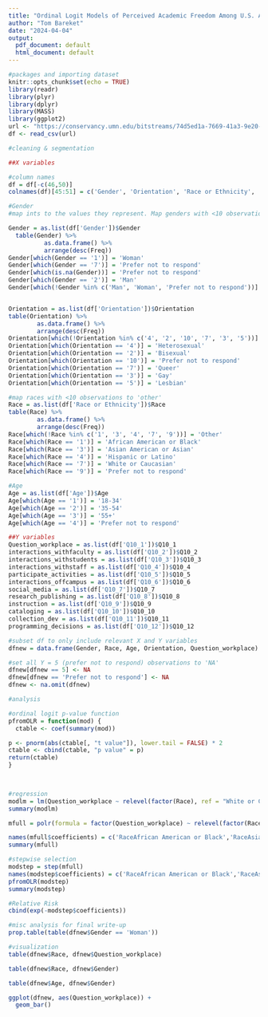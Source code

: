 ---
title: "Ordinal Logit Models of Perceived Academic Freedom Among U.S. Academic Librarians"
author: "Tom Bareket"
date: "2024-04-04"
output:
  pdf_document: default
  html_document: default
---

```{r setup, include=FALSE}
#packages and importing dataset
knitr::opts_chunk$set(echo = TRUE)
library(readr)
library(plyr)
library(dplyr)
library(MASS)
library(ggplot2)
url <- "https://conservancy.umn.edu/bitstreams/74d5ed1a-7669-41a3-9e20-f56d6c4f983b/download"
df <- read_csv(url)
```

```{r}
#cleaning & segmentation

##X variables

#column names
df = df[-c(46,50)]
colnames(df)[45:51] = c('Gender', 'Orientation', 'Race or Ethnicity', 'Religion', 'Disability ', 'Age', 'Citizenship ')

#Gender
#map ints to the values they represent. Map genders with <10 observations to 'other'

Gender = as.list(df['Gender'])$Gender
  table(Gender) %>% 
          as.data.frame() %>% 
          arrange(desc(Freq))
Gender[which(Gender == '1')] = 'Woman'
Gender[which(Gender == '7')] = 'Prefer not to respond'
Gender[which(is.na(Gender))] = 'Prefer not to respond'
Gender[which(Gender == '2')] = 'Man'
Gender[which(!Gender %in% c('Man', 'Woman', 'Prefer not to respond'))] = 'Other'


Orientation = as.list(df['Orientation'])$Orientation
table(Orientation) %>% 
        as.data.frame() %>% 
        arrange(desc(Freq))
Orientation[which(!Orientation %in% c('4', '2', '10', '7', '3', '5'))] = 'Other'
Orientation[which(Orientation == '4')] = 'Heterosexual'
Orientation[which(Orientation == '2')] = 'Bisexual'
Orientation[which(Orientation == '10')] = 'Prefer not to respond'
Orientation[which(Orientation == '7')] = 'Queer'
Orientation[which(Orientation == '3')] = 'Gay'
Orientation[which(Orientation == '5')] = 'Lesbian'

#map races with <10 observations to 'other'
Race = as.list(df['Race or Ethnicity'])$Race
table(Race) %>% 
        as.data.frame() %>% 
        arrange(desc(Freq))
Race[which(!Race %in% c('1', '3', '4', '7', '9'))] = 'Other'
Race[which(Race == '1')] = 'African American or Black'
Race[which(Race == '3')] = 'Asian American or Asian'
Race[which(Race == '4')] = 'Hispanic or Latino'
Race[which(Race == '7')] = 'White or Caucasian' 
Race[which(Race == '9')] = 'Prefer not to respond' 

#Age
Age = as.list(df['Age'])$Age
Age[which(Age == '1')] = '18-34'
Age[which(Age == '2')] = '35-54'
Age[which(Age == '3')] = '55+'
Age[which(Age == '4')] = 'Prefer not to respond'

##Y variables
Question_workplace = as.list(df['Q10_1'])$Q10_1
interactions_withfaculty = as.list(df['Q10_2'])$Q10_2
interactions_withstudents = as.list(df['Q10_3'])$Q10_3
interactions_withstaff = as.list(df['Q10_4'])$Q10_4
participate_activities = as.list(df['Q10_5'])$Q10_5
interactions_offcampus = as.list(df['Q10_6'])$Q10_6
social_media = as.list(df['Q10_7'])$Q10_7
research_publishing = as.list(df['Q10_8'])$Q10_8
instruction = as.list(df['Q10_9'])$Q10_9
cataloging = as.list(df['Q10_10'])$Q10_10
collection_dev = as.list(df['Q10_11'])$Q10_11
programming_decisions = as.list(df['Q10_12'])$Q10_12

#subset df to only include relevant X and Y variables
dfnew = data.frame(Gender, Race, Age, Orientation, Question_workplace)

#set all Y = 5 (prefer not to respond) observations to 'NA'
dfnew[dfnew == 5] <- NA
dfnew[dfnew == 'Prefer not to respond'] <- NA
dfnew <- na.omit(dfnew)
```


```{r}
#analysis

#ordinal logit p-value function
pfromOLR = function(mod) {
  ctable <- coef(summary(mod))

p <- pnorm(abs(ctable[, "t value"]), lower.tail = FALSE) * 2
ctable <- cbind(ctable, "p value" = p)
return(ctable)
}

 

#regression
modlm = lm(Question_workplace ~ relevel(factor(Race), ref = "White or Caucasian") + relevel(factor(Gender), ref = "Man") + Age + Orientation, data = dfnew)
summary(modlm)

mfull = polr(formula = factor(Question_workplace) ~ relevel(factor(Race), ref = "White or Caucasian") + relevel(factor(Gender), ref = "Man") + Age + Orientation, data = dfnew, Hess = TRUE)

names(mfull$coefficients) = c('RaceAfrican American or Black','RaceAsian American or Asian', 'RaceHispanic or Latino', 'RaceOther', 'GenderOther', 'GenderWoman', 'Age35-54', 'Age55+','OrientationGay', 'OrientationHeterosexual', 'OrientationLesbian', 'OrientationOther', 'OrientationQueer')
summary(mfull)

#stepwise selection
modstep = step(mfull)
names(modstep$coefficients) = c('RaceAfrican American or Black','RaceAsian American or Asian', 'RaceHispanic or Latino', 'RaceOther', 'GenderOther', 'GenderWoman', 'Age35-54', 'Age55+')
pfromOLR(modstep)
summary(modstep)

#Relative Risk
cbind(exp(-modstep$coefficients))

#misc analysis for final write-up
prop.table(table(dfnew$Gender == 'Woman'))
```

```{r}
#visualization
table(dfnew$Race, dfnew$Question_workplace)

table(dfnew$Race, dfnew$Gender)

table(dfnew$Age, dfnew$Gender)

ggplot(dfnew, aes(Question_workplace)) +
  geom_bar()
```
